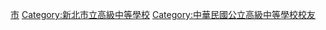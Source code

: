 [[Category:新北市高級中等學校校友|市]]
[[Category:新北市立高級中等學校|Category:新北市立高級中等學校]]
[[Category:中華民國公立高級中等學校校友|Category:中華民國公立高級中等學校校友]]